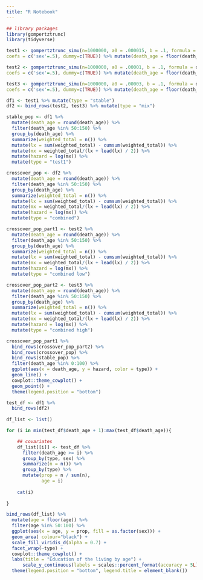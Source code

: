 ```yaml
---
title: "R Notebook"
---
```



```r
## library packages 
library(gompertztrunc)
library(tidyverse)
```

```r
test1 <- gompertztrunc_simu(n=1000000, a0 = .000015, b = .1, formula = death_age ~ sex,
coefs = c('sex'=.5), dummy=c(TRUE)) %>% mutate(death_age = floor(death_age))

test2 <- gompertztrunc_simu(n=1000000, a0 = .00001, b = .1, formula = death_age ~ sex,
coefs = c('sex'=.5), dummy=c(TRUE)) %>% mutate(death_age = floor(death_age))

test3 <- gompertztrunc_simu(n=1000000, a0 = .00003, b = .1, formula = death_age ~ sex,
coefs = c('sex'=.5), dummy=c(TRUE)) %>% mutate(death_age = floor(death_age))

df1 <- test1 %>% mutate(type = "stable")
df2 <- bind_rows(test2, test3) %>% mutate(type = "mix")

stable_pop <- df1 %>% 
  mutate(death_age = round(death_age)) %>% 
  filter(death_age %in% 50:150) %>% 
  group_by(death_age) %>% 
  summarize(weighted_total = n()) %>% 
  mutate(lx = sum(weighted_total) - cumsum(weighted_total)) %>% 
  mutate(mx = weighted_total/(lx + lead(lx) / 2)) %>% 
  mutate(hazard = log(mx)) %>% 
  mutate(type = "test1")

crossover_pop <- df2 %>% 
  mutate(death_age = round(death_age)) %>% 
  filter(death_age %in% 50:150) %>% 
  group_by(death_age) %>% 
  summarize(weighted_total = n()) %>% 
  mutate(lx = sum(weighted_total) - cumsum(weighted_total)) %>% 
  mutate(mx = weighted_total/(lx + lead(lx) / 2)) %>% 
  mutate(hazard = log(mx)) %>% 
  mutate(type = "combined")

crossover_pop_part1 <- test2 %>% 
  mutate(death_age = round(death_age)) %>% 
  filter(death_age %in% 50:150) %>% 
  group_by(death_age) %>% 
  summarize(weighted_total = n()) %>% 
  mutate(lx = sum(weighted_total) - cumsum(weighted_total)) %>% 
  mutate(mx = weighted_total/(lx + lead(lx) / 2)) %>% 
  mutate(hazard = log(mx)) %>% 
  mutate(type = "combined low")

crossover_pop_part2 <- test3 %>% 
  mutate(death_age = round(death_age)) %>% 
  filter(death_age %in% 50:150) %>% 
  group_by(death_age) %>% 
  summarize(weighted_total = n()) %>% 
  mutate(lx = sum(weighted_total) - cumsum(weighted_total)) %>% 
  mutate(mx = weighted_total/(lx + lead(lx) / 2)) %>% 
  mutate(hazard = log(mx)) %>% 
  mutate(type = "combined high")

crossover_pop_part1 %>% 
  bind_rows(crossover_pop_part2) %>% 
  bind_rows(crossover_pop) %>% 
  bind_rows(stable_pop) %>% 
  filter(death_age %in% 0:100) %>% 
  ggplot(aes(x = death_age, y = hazard, color = type)) + 
  geom_line() + 
  cowplot::theme_cowplot() + 
  geom_point() + 
  theme(legend.position = "bottom")
```

```r
test_df <- df1 %>% 
  bind_rows(df2)
  
df_list <- list()

for (i in min(test_df$death_age + 1):max(test_df$death_age)){

    ## covariates  
    df_list[[i]] <- test_df %>% 
      filter(death_age >= i) %>% 
      group_by(type, sex) %>% 
      summarize(n = n()) %>% 
      group_by(type) %>% 
      mutate(prop = n / sum(n),
             age = i)
    
    cat(i)
    
}

bind_rows(df_list) %>% 
  mutate(age = floor(age)) %>% 
  filter(age %in% 50:100) %>% 
  ggplot(aes(x = age, y = prop, fill = as.factor(sex))) + 
  geom_area( colour="black") + 
  scale_fill_viridis_d(alpha = 0.7) + 
  facet_wrap(~type) + 
  cowplot::theme_cowplot() + 
  labs(title = "Education of the living by age") + 
      scale_y_continuous(labels = scales::percent_format(accuracy = 5L)) + 
  theme(legend.position = "bottom", legend.title = element_blank()) 
  
```

